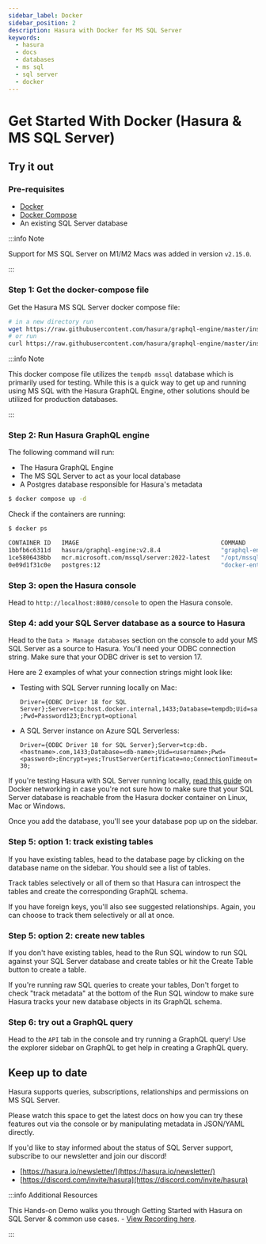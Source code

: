 ```yaml
---
sidebar_label: Docker
sidebar_position: 2
description: Hasura with Docker for MS SQL Server
keywords:
  - hasura
  - docs
  - databases
  - ms sql
  - sql server
  - docker
---
```



# Get Started With Docker (Hasura & MS SQL Server)

## Try it out

### Pre-requisites

- [Docker](https://docs.docker.com/install/)
- [Docker Compose](https://docs.docker.com/compose/install/)
- An existing SQL Server database

:::info Note

Support for MS SQL Server on M1/M2 Macs was added in version `v2.15.0`.

:::

### Step 1: Get the docker-compose file

Get the Hasura MS SQL Server docker compose file:

```bash
# in a new directory run
wget https://raw.githubusercontent.com/hasura/graphql-engine/master/install-manifests/docker-compose-ms-sql-server/docker-compose.yaml
# or run
curl https://raw.githubusercontent.com/hasura/graphql-engine/master/install-manifests/docker-compose-ms-sql-server/docker-compose.yaml -o docker-compose.yaml
```

:::info Note

This docker compose file utilizes the `tempdb mssql` database which is primarily used for testing. While this is a quick
way to get up and running using MS SQL with the Hasura GraphQL Engine, other solutions should be utilized for production
databases.

:::

### Step 2: Run Hasura GraphQL engine

The following command will run:

- The Hasura GraphQL Engine
- The MS SQL Server to act as your local database
- A Postgres database responsible for Hasura's metadata

```bash
$ docker compose up -d
```

Check if the containers are running:

```bash
$ docker ps

CONTAINER ID   IMAGE                                        COMMAND                  CREATED         STATUS         PORTS                    NAMES
1bbfb6c6311d   hasura/graphql-engine:v2.8.4                 "graphql-engine serve"   4 seconds ago   Up 2 seconds   0.0.0.0:8080->8080/tcp   hasura-graphql-engine-1
1ce5806438bb   mcr.microsoft.com/mssql/server:2022-latest   "/opt/mssql/bin/perm…"   4 seconds ago   Up 3 seconds   1433/tcp                 hasura-mssql-1
0e09d1f31c0e   postgres:12                                  "docker-entrypoint.s…"   4 seconds ago   Up 3 seconds   5432/tcp                 hasura-postgres-1
```

### Step 3: open the Hasura console

Head to `http://localhost:8080/console` to open the Hasura console.

### Step 4: add your SQL Server database as a source to Hasura

Head to the `Data > Manage databases` section on the console to add your MS SQL Server as a source to Hasura. You'll
need your ODBC connection string. Make sure that your ODBC driver is set to version 17.

Here are 2 examples of what your connection strings might look like:

- Testing with SQL Server running locally on Mac:

  `Driver={ODBC Driver 18 for SQL Server};Server=tcp:host.docker.internal,1433;Database=tempdb;Uid=sa;Pwd=Password123;Encrypt=optional`

- A SQL Server instance on Azure SQL Serverless:

  `Driver={ODBC Driver 18 for SQL Server};Server=tcp:db.<hostname>.com,1433;Database=<db-name>;Uid=<username>;Pwd=<password>;Encrypt=yes;TrustServerCertificate=no;ConnectionTimeout=30;`

If you're testing Hasura with SQL Server running locally,
[read this guide](/deployment/deployment-guides/docker.mdx#docker-networking) on Docker networking in case you're not
sure how to make sure that your SQL Server database is reachable from the Hasura docker container on Linux, Mac or
Windows.

<Thumbnail src='/img/databases/ms-sql-server/manage-databases_console_2.10.1.png' alt='Manage databases' width='1000px' />

<Thumbnail src='/img/databases/ms-sql-server/connect-ms-sql-db_console_2.10.1.png' alt='Add source' width='1000px' />

Once you add the database, you'll see your database pop up on the sidebar.

### Step 5: option 1: track existing tables

If you have existing tables, head to the database page by clicking on the database name on the sidebar. You should see a
list of tables.

<Thumbnail src='/img/databases/ms-sql-server/manage-db_step-3_console_2.10.1.png' alt='Manage my-db' width='1000px' />

Track tables selectively or all of them so that Hasura can introspect the tables and create the corresponding GraphQL
schema.

<Thumbnail src='/img/databases/ms-sql-server/track-tables_step-3_console_2.10.1.png' alt='Track tables' width='1000px' />

If you have foreign keys, you'll also see suggested relationships. Again, you can choose to track them selectively or
all at once.

<Thumbnail src='/img/databases/ms-sql-server/track-foreign-key-rel_step-3_console_2.10.1.png' alt='Track relationships' width='1000px' />

### Step 5: option 2: create new tables

If you don't have existing tables, head to the Run SQL window to run SQL against your SQL Server database and create
tables or hit the Create Table button to create a table.

If you're running raw SQL queries to create your tables, Don't forget to check "track metadata" at the bottom of the Run
SQL window to make sure Hasura tracks your new database objects in its GraphQL schema.

<Thumbnail src='/img/databases/ms-sql-server/run-sql_step-3_console_2.10.1.png' alt='Run SQL to create table' width='1000px' />

### Step 6: try out a GraphQL query

Head to the `API` tab in the console and try running a GraphQL query! Use the explorer sidebar on GraphQL to get help in
creating a GraphQL query.

<Thumbnail src='/img/databases/api-explorer_step-4_console_2.10.1.png' alt='Make GraphQL query' width='1000px' />

## Keep up to date

Hasura supports queries, subscriptions, relationships and permissions on MS SQL Server.

Please watch this space to get the latest docs on how you can try these features out via the console or by manipulating
metadata in JSON/YAML directly.

If you'd like to stay informed about the status of SQL Server support, subscribe to our newsletter and join our discord!

- [https://hasura.io/newsletter/](https://hasura.io/newsletter/)
- [https://discord.com/invite/hasura](https://discord.com/invite/hasura)

:::info Additional Resources

This Hands-on Demo walks you through Getting Started with Hasura on SQL Server & common use cases. -
[View Recording here](https://hasura.io/events/webinar/hasura-sql-server/?pg=docs&plcmt=body&cta=view-recording&tech=).

:::

